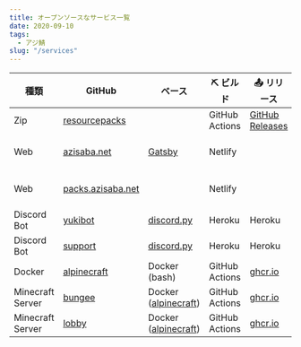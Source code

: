 ```yaml
---
title: オープンソースなサービス一覧
date: 2020-09-10
tags:
  - アジ鯖
slug: "/services"
---
```


| 種類 | GitHub | ベース | ⛏ ビルド | 📤 リリース | 🚀 デプロイ |
| - | - | - | - | - | - |
| Zip | [resourcepacks](https://github.com/azisaba/resourcepacks) | | GitHub Actions | [GitHub Releases](https://github.com/azisaba/resourcepacks/releases/latest) | |
| Web | [azisaba.net](https://github.com/azisaba/azisaba.net) | [Gatsby](https://github.com/LekoArts/gatsby-starter-minimal-blog) | Netlify | | [![Netlify Status](https://api.netlify.com/api/v1/badges/734d57cc-adf8-47af-b237-b7b5cdff9f8e/deploy-status)](https://app.netlify.com/sites/naughty-mirzakhani-33c954/deploys) |
| Web | [packs.azisaba.net](https://github.com/azisaba/packs.azisaba.net) | | Netlify | | [![Netlify Status](https://api.netlify.com/api/v1/badges/5ff21623-8e45-4b52-ab4a-0f524e079b5a/deploy-status)](https://app.netlify.com/sites/peaceful-darwin-4ca5ac/deploys) |
| Discord Bot | [yukibot](https://github.com/azisaba/yukibot) | [discord.py](https://github.com/Rapptz/discord.py) | Heroku | Heroku | Heroku |
| Discord Bot | [support](https://github.com/azisaba/support) | [discord.py](https://github.com/Rapptz/discord.py) | Heroku | Heroku | Heroku |
| Docker | [alpinecraft](https://github.com/azisaba/alpinecraft) | Docker (bash) | GitHub Actions | [ghcr.io](https://github.com/orgs/azisaba/packages/container/alpinecraft/latest) | |
| Minecraft Server | [bungee](https://github.com/azisaba/bungee) | Docker ([alpinecraft](https://github.com/orgs/azisaba/packages/container/alpinecraft/latest)) | GitHub Actions | [ghcr.io](https://github.com/orgs/azisaba/packages/container/bungee/latest) | アジ鯖 |
| Minecraft Server | [lobby](https://github.com/azisaba/lobby) | Docker ([alpinecraft](https://github.com/orgs/azisaba/packages/container/alpinecraft/latest)) | GitHub Actions | [ghcr.io](https://github.com/orgs/azisaba/packages/container/lobby/latest) | アジ鯖 |

